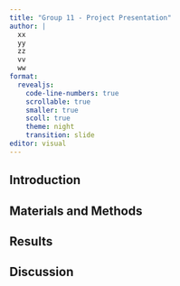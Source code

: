 ```yaml
---
title: "Group 11 - Project Presentation"
author: |
  xx
  yy
  zz
  vv
  ww
format:
  revealjs:
    code-line-numbers: true
    scrollable: true
    smaller: true
    scoll: true
    theme: night
    transition: slide
editor: visual
---
```


## Introduction

## Materials and Methods

## Results

## Discussion
